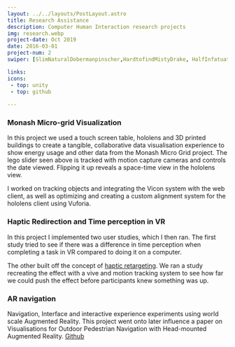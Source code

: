 ```yaml
---
layout: ../../layouts/PostLayout.astro
title: Research Assistance
description: Computer Human Interaction research projects
img: research.webp
project-date: Oct 2019
date: 2016-03-01
project-num: 2
swiper: [SlimNaturalDobermanpinscher,HardtofindMistyDrake, HalfInfatuatedBeagle, PlaintiveFarflungGrayfox, GargantuanUntriedErne]

links:
icons:
 - top: unity
 - top: github
 
---
```


### Monash Micro-grid Visualization

In this project we used a touch screen table, hololens and 3D printed buildings to create a tangible, collaborative data visualisation experience to show energy usage and other data from the Monash Micro Grid project. The lego slider seen above is tracked with motion capture cameras and controls the date viewed. Flipping it up reveals a space-time view in the hololens view. 

I worked on tracking objects and integrating the Vicon system with the web client, as well as optimizing and creating a custom alignment system for the hololens client using Vuforia. 

### Haptic Redirection and Time perception in VR

In this project I implemented two user studies, which I then ran. The first study tried to see if there was a difference in time perception when completing a task in VR compared to doing it on a computer.

The other built off the concept of [haptic retargeting](https://www.microsoft.com/en-us/research/uploads/prod/2016/10/HapticRetargeting_CHI2016.pdf). We ran a study  recreating the effect with a vive and motion tracking system to see how far we could push the effect before participants knew something was up. 

### AR navigation 

Navigation, Interface and interactive experience experiments using world scale Augmented Reality. This project went onto later influence a paper on Visualisations for Outdoor Pedestrian Navigation with Head-mounted Augmented Reality. [Github](https://github.com/Chikanz/Monash-AR)

